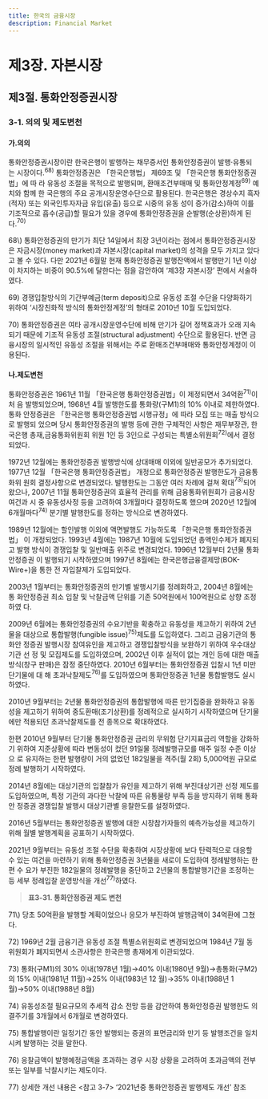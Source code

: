 ```yaml
---
title: 한국의 금융시장
description: Financial Market
---
```


# 제3장. 자본시장

## 제3절. 통화안정증권시장

### 3-1. 의의 및 제도변천

#### 가.의의

통화안정증권시장이란 한국은행이 발행하는 채무증서인 통화안정증권이 발행·유통되
는 시장이다.$^{68)}$ 통화안정증권은 「한국은행법」 제69조 및 「한국은행 통화안정증권법」에 따
라 유동성 조절을 목적으로 발행되며, 환매조건부매매 및 통화안정계정$^{69)}$ 예치와 함께 한
국은행의 주요 공개시장운영수단으로 활용된다.
한국은행은 경상수지 흑자(적자) 또는 외국인투자자금 유입(유출) 등으로 시중의 유동
성이 증가(감소)하여 이를 기조적으로 흡수(공급)할 필요가 있을 경우에 통화안정증권을
순발행(순상환)하게 된다.$^{70)}$

<GComment>
68\) 통화안정증권의 만기가 최단 14일에서 최장 3년이라는 점에서 통화안정증권시장은 자금시장(money market)과 자본시장(capital
market)의 성격을 모두 가지고 있다고 볼 수 있다. 다만 2021년 6월말 현재 통화안정증권 발행잔액에서 발행만기 1년 이상이 차지하는
비중이 90.5%에 달한다는 점을 감안하여 ‘제3장 자본시장’ 편에서 서술하였다.

69\) 경쟁입찰방식의 기간부예금(term deposit)으로 유동성 조절 수단을 다양화하기 위하여 ‘시장친화적 방식의 통화안정계정’의 형태로
2010년 10월 도입되었다.

70\) 통화안정증권은 여타 공개시장운영수단에 비해 만기가 길어 정책효과가 오래 지속되기 때문에 기조적 유동성 조절(structural
adjustment) 수단으로 활용된다. 반면 금융시장의 일시적인 유동성 조절을 위해서는 주로 환매조건부매매와 통화안정계정이 이용된다.
</GComment>

#### 나.제도변천

통화안정증권은 1961년 11월 「한국은행 통화안정증권법」이 제정되면서 34억환$^{71)}$이 처
음 발행되었으며, 1968년 4월 발행한도를 통화량(구M1)의 10% 이내로 제한하였다. 통화
안정증권은 「한국은행 통화안정증권법 시행규정」에 따라 모집 또는 매출 방식으로 발행되
었으며 당시 통화안정증권의 발행 등에 관한 구체적인 사항은 재무부장관, 한국은행 총재,금융통화위원회 위원 1인 등 3인으로 구성되는 특별소위원회$^{72)}$에서 결정되었다.

1972년 12월에는 통화안정증권 발행방식에 상대매매 이외에 일반공모가 추가되었다.
1977년 12월 「한국은행 통화안정증권법」 개정으로 통화안정증권 발행한도가 금융통화위
원회 결정사항으로 변경되었다. 발행한도는 그동안 여러 차례에 걸쳐 확대$^{73)}$되어 왔으나,
2007년 11월 통화안정증권의 효율적 관리를 위해 금융통화위원회가 금융시장 여건과 시
중 유동성사정 등을 고려하여 3개월마다 결정하도록 했으며 2020년 12월에 6개월마다$^{74)}$
분기별 발행한도를 정하는 방식으로 변경하였다.

1989년 12월에는 할인발행 이외에 액면발행도 가능하도록 「한국은행 통화안정증권법」
이 개정되었다. 1993년 4월에는 1987년 10월에 도입되었던 총액인수제가 폐지되고 발행
방식이 경쟁입찰 및 일반매출 위주로 변경되었다. 1996년 12월부터 2년물 통화안정증권
이 발행되기 시작하였으며 1997년 8월에는 한국은행금융결제망(BOK-Wire+)을 통한 전
자입찰제가 도입되었다.

2003년 1월부터는 통화안정증권의 만기별 발행시기를 정례화하고, 2004년 8월에는 통
화안정증권 최소 입찰 및 낙찰금액 단위를 기존 50억원에서 100억원으로 상향 조정하였
다.

2009년 6월에는 통화안정증권의 수요기반을 확충하고 유동성을 제고하기 위하여 2년
물을 대상으로 통합발행(fungible issue)$^{75)}$제도를 도입하였다. 그리고 금융기관의 통화안
정증권 발행시장 참여유인을 제고하고 경쟁입찰방식을 보완하기 위하여 우수대상기관 선
정 및 모집제도를 도입하였으며, 2002년 이후 실적이 없는 개인 등에 대한 매출방식(창구
판매)은 잠정 중단하였다. 2010년 6월부터는 통화안정증권 입찰시 1년 미만 단기물에 대
해 초과낙찰제도$^{76)}$를 도입하였으며 통화안정증권 1년물 통합발행도 실시하였다.

2010년 9월부터는 2년물 통화안정증권의 통합발행에 따른 만기집중을 완화하고 유동
성을 제고하기 위하여 중도환매(조기상환)를 정례적으로 실시하기 시작하였으며 단기물
에만 적용되던 초과낙찰제도를 전 종목으로 확대하였다.

한편 2010년 9월부터 단기물 통화안정증권 금리의 무위험 단기지표금리 역할을 강화하
기 위하여 지준상황에 따라 변동성이 컸던 91일물 정례발행규모를 매주 일정 수준 이상으
로 유지하는 한편 발행량이 거의 없었던 182일물을 격주(월 2회) 5,000억원 규모로 정례
발행하기 시작하였다.

2014년 8월에는 대상기관의 입찰참가 유인을 제고하기 위해 부진대상기관 선정 제도를
도입하였으며, 특정 기관의 과다한 낙찰에 따른 유통물량 부족 등을 방지하기 위해 통화안
정증권 경쟁입찰 발행시 대상기관별 응찰한도를 설정하였다.

2016년 5월부터는 통화안정증권 발행에 대한 시장참가자들의 예측가능성을 제고하기
위해 월별 발행계획을 공표하기 시작하였다.

2021년 9월부터는 유동성 조절 수단을 확충하여 시장상황에 보다 탄력적으로 대응할 수
있는 여건을 마련하기 위해 통화안정증권 3년물을 새로이 도입하여 정례발행하는 한편 수
요가 부진한 182일물의 정례발행을 중단하고 2년물의 통합발행기간을 조정하는 등 세부
정례입찰 운영방식을 개선$^{77)}$하였다.

> __표3-31. 통화안정증권 제도 변천__

<GComment>
71\) 당초 50억환을 발행할 계획이었으나 응모가 부진하여 발행금액이 34억환에 그쳤다.

72\) 1969년 2월 금융기관 유동성 조절 특별소위원회로 변경되었으며 1984년 7월 동 위원회가 폐지되면서 소관사항은 한국은행 총재에게
이관되었다.

73\) 통화(구M1)의 30% 이내(1978년 1월)→40% 이내(1980년 9월)→총통화(구M2)의 15% 이내(1981년 11월)→25% 이내(1983년 12
월)→35% 이내(1988년 1월)→50% 이내(1988년 8월)

74\) 유동성조절 필요규모의 추세적 감소 전망 등을 감안하여 통화안정증권 발행한도 의결주기를 3개월에서 6개월로 변경하였다.

75\) 통합발행이란 일정기간 동안 발행되는 증권의 표면금리와 만기 등 발행조건을 일치시켜 발행하는 것을 말한다.

76\) 응찰금액이 발행예정금액을 초과하는 경우 시장 상황을 고려하여 초과금액의 전부 또는 일부를 낙찰시키는 제도이다.

77\) 상세한 개선 내용은 \<참고 3-7\> ‘2021년중 통화안정증권 발행제도 개선’ 참조
</GComment>

